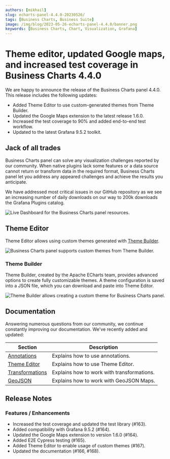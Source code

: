 ```yaml
---
authors: [mikhail]
slug: echarts-panel-4.4.0-20230526/
tags: [Business Charts, Business Suite]
image: /img/blog/2023-05-26-echarts-panel-4.4.0/banner.png
keywords: [Business Charts, Chart, Visualization, Grafana]
---
```



# Theme editor, updated Google maps, and increased test coverage in Business Charts 4.4.0

We are happy to announce the release of the Business Charts panel 4.4.0. This release includes the following updates:

- Added Theme Editor to use custom-generated themes from Theme Builder.
- Updated the Google Maps extension to the latest release 1.6.0.
- Increased the test coverage to 90% and added end-to-end test workflow.
- Updated to the latest Grafana 9.5.2 toolkit.

<Catalog date="May 30, 2023" />

## Jack of all trades

Business Charts panel can solve any visualization challenges reported by our community. When native plugins lack some features or a data source cannot return or transform data in the required format, Business Charts panel let you address any appeared challenges and achieve the results you anticipate.

We have addressed most critical issues in our GitHub repository as we see an increasing number of daily downloads on our way to 200k downloads the Grafana Plugins catalog.

<Image
  title="Live Dashboard for the Business Charts panel resources."
  src="/img/blog/2023-05-26-echarts-panel-4.4.0/live.png"
/>

## Theme Editor

Theme Editor allows using custom themes generated with [Theme Builder](https://echarts.apache.org/en/theme-builder.html).

<Image
  title="Business Charts panel supports custom themes from Theme Builder."
  src="/img/blog/2023-05-26-echarts-panel-4.4.0/theme.png"
/>

### Theme Builder

Theme Builder, created by the Apache ECharts team, provides advanced options to create fully customizable themes. A theme configuration is saved into a JSON file, which you can download and paste into Theme Editor.

<Image
  title="Theme Builder allows creating a custom theme for Business Charts panel."
  src="/img/blog/2023-05-26-echarts-panel-4.4.0/theme-builder.png"
/>

## Documentation

Answering numerous questions from our community, we continue constantly improving our documentation. We've recently added and updated:

| Section                                                     | Description                                |
| ----------------------------------------------------------- | ------------------------------------------ |
| [Annotations](/plugins/business-charts/annotations)         | Explains how to use annotations.           |
| [Theme Editor](/plugins/business-charts/theme)              | Explains how to use Theme Editor.          |
| [Transformations](/plugins/business-charts/transformations) | Explains how to work with transformations. |
| [GeoJSON](/plugins/business-charts/maps/geojson)            | Explains how to work with GeoJSON Maps.    |

<GettingStarted />

<Tutorial />

## Release Notes

### Features / Enhancements

- Increased the test coverage and updated the test library (#163).
- Added compatibility with Grafana 9.5.2 (#164).
- Updated the Google Maps extension to version 1.6.0 (#164).
- Added E2E Cypress testing (#165).
- Added Theme Editor to enable usage of custom themes (#167).
- Updated the documentation (#166, #168).

<Feedback />
